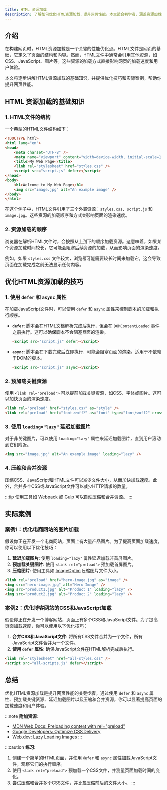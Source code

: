 ```yaml
---
title: HTML 资源加载
description: 了解如何优化HTML资源加载，提升网页性能。本文适合初学者，涵盖资源加载的基础知识、优化技巧以及实际案例。
---
```


## 介绍

在构建网页时，HTML资源加载是一个关键的性能优化点。HTML文件是网页的基础，它定义了页面的结构和内容。然而，HTML文件中通常会引用其他资源，如CSS、JavaScript、图片等。这些资源的加载方式直接影响网页的加载速度和用户体验。

本文将逐步讲解HTML资源加载的基础知识，并提供优化技巧和实际案例，帮助你提升网页性能。

## HTML 资源加载的基础知识

### 1. HTML文件的结构

一个典型的HTML文件结构如下：

```html
<!DOCTYPE html>
<html lang="en">
<head>
    <meta charset="UTF-8" />
    <meta name="viewport" content="width=device-width, initial-scale=1.0" />
    <title>My Web Page</title>
    <link rel="stylesheet" href="styles.css" />
    <script src="script.js" defer></script>
</head>
<body>
    <h1>Welcome to My Web Page</h1>
    <img src="image.jpg" alt="An example image" />
</body>
</html>
```

在这个例子中，HTML文件引用了三个外部资源：`styles.css`、`script.js` 和 `image.jpg`。这些资源的加载顺序和方式会影响页面的渲染速度。

### 2. 资源加载的顺序

浏览器在解析HTML文件时，会按照从上到下的顺序加载资源。这意味着，如果某个资源加载时间较长，它可能会阻塞后续资源的加载，从而影响页面的渲染速度。

例如，如果 `styles.css` 文件较大，浏览器可能需要较长时间来加载它，这会导致页面在加载完成之前无法显示任何内容。

## 优化HTML资源加载的技巧

### 1. 使用 `defer` 和 `async` 属性

在加载JavaScript文件时，可以使用 `defer` 和 `async` 属性来控制脚本的加载和执行顺序。

- **`defer`**: 脚本会在HTML文档解析完成后执行，但会在 `DOMContentLoaded` 事件之前执行。这可以确保脚本不会阻塞页面的渲染。

    ```html
    <script src="script.js" defer></script>
    ```

- **`async`**: 脚本会在下载完成后立即执行，可能会阻塞页面的渲染。适用于不依赖于DOM的脚本。

    ```html
    <script src="script.js" async></script>
    ```

### 2. 预加载关键资源

使用 `<link rel="preload">` 可以提前加载关键资源，如CSS、字体或图片。这可以加快页面的渲染速度。

```html
<link rel="preload" href="styles.css" as="style" />
<link rel="preload" href="font.woff2" as="font" type="font/woff2" crossorigin />
```

### 3. 使用 `loading="lazy"` 延迟加载图片

对于非关键图片，可以使用 `loading="lazy"` 属性来延迟加载图片，直到用户滚动到它们附近。

```html
<img src="image.jpg" alt="An example image" loading="lazy" />
```

### 4. 压缩和合并资源

压缩CSS、JavaScript和HTML文件可以减少文件大小，从而加快加载速度。此外，合并多个CSS或JavaScript文件可以减少HTTP请求的数量。

:::tip
使用工具如 [Webpack](https://webpack.js.org/) 或 [Gulp](https://gulpjs.com/) 可以自动压缩和合并资源。
:::

## 实际案例

### 案例1：优化电商网站的图片加载

假设你正在开发一个电商网站，页面上有大量产品图片。为了提高页面加载速度，你可以使用以下优化技巧：

1. **延迟加载图片**: 使用 `loading="lazy"` 属性延迟加载非首屏图片。
2. **预加载关键图片**: 使用 `<link rel="preload">` 预加载首屏图片。
3. **压缩图片**: 使用工具如 [ImageOptim](https://imageoptim.com/) 压缩图片文件大小。

```html
<link rel="preload" href="hero-image.jpg" as="image" />
<img src="hero-image.jpg" alt="Hero Image" />
<img src="product1.jpg" alt="Product 1" loading="lazy" />
<img src="product2.jpg" alt="Product 2" loading="lazy" />
```

### 案例2：优化博客网站的CSS和JavaScript加载

假设你正在开发一个博客网站，页面上有多个CSS和JavaScript文件。为了提高页面加载速度，你可以使用以下优化技巧：

1. **合并CSS和JavaScript文件**: 将所有CSS文件合并为一个文件，所有JavaScript文件合并为一个文件。
2. **使用 `defer` 属性**: 确保JavaScript文件在HTML解析完成后执行。

```html
<link rel="stylesheet" href="all-styles.css" />
<script src="all-scripts.js" defer></script>
```

## 总结

优化HTML资源加载是提升网页性能的关键步骤。通过使用 `defer` 和 `async` 属性、预加载关键资源、延迟加载图片以及压缩和合并资源，你可以显著提高页面的加载速度和用户体验。

:::note
**附加资源**:
- [MDN Web Docs: Preloading content with rel="preload"](https://developer.mozilla.org/en-US/docs/Web/HTML/Preloading_content)
- [Google Developers: Optimize CSS Delivery](https://developers.google.com/speed/docs/insights/OptimizeCSSDelivery)
- [Web.dev: Lazy Loading Images](https://web.dev/lazy-loading-images/)
:::

:::caution
**练习**:
1. 创建一个简单的HTML页面，并使用 `defer` 和 `async` 属性加载JavaScript文件，观察它们的执行顺序。
2. 使用 `<link rel="preload">` 预加载一个CSS文件，并测量页面加载时间的变化。
3. 尝试压缩和合并多个CSS文件，并比较压缩前后的文件大小。
:::